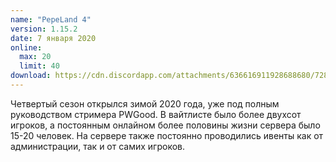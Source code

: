 ```yaml
---
name: "PepeLand 4"
version: 1.15.2
date: 7 января 2020
online:
  max: 20
  limit: 40
download: https://cdn.discordapp.com/attachments/636616911928688680/728100521310945321/ppl4.torrent
---
```


Четвертый сезон открылся зимой 2020 года, уже под полным руководством стримера PWGood.
В вайтлисте было более двухсот игроков, а постоянным онлайном более половины жизни сервера было 15-20 человек.
На сервере также постоянно проводились ивенты как от администрации, так и от самих игроков.
